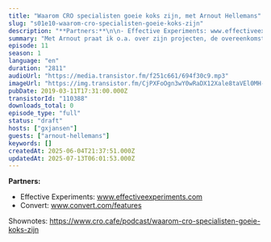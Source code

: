 ```yaml
---
title: "Waarom CRO specialisten goeie koks zijn, met Arnout Hellemans"
slug: "s01e10-waarom-cro-specialisten-goeie-koks-zijn"
description: "**Partners:**\n\n- Effective Experiments: www.effectiveexperiments.com\n- Convert: www.convert.com/features\n\nShownotes: https://www.cro.cafe/podcast/waarom-cro-specialisten-goeie-koks-zijn"
summary: "Met Arnout praat ik o.a. over zijn projecten, de overeenkomsten tussen CRO en SEO, het belang van een experimentele mindset, waarom veel CRO specialisten goeie koks zijn, het op orde hebben van de basics van je website (zoals snelheid van de pagina) en het gebruiken van Google Analytics Calculated Metrics voor het bouwen van een \"Frustratie metric\"."
episode: 11
season: 1
language: "en"
duration: "2811"
audioUrl: "https://media.transistor.fm/f251c661/694f30c9.mp3"
imageUrl: "https://img.transistor.fm/CjPXFoOgn3wY0wRaDX12Xale8taVEl0MH-mOefvdmPY/rs:fill:3000:3000:1/q:60/aHR0cHM6Ly9pbWct/dXBsb2FkLXByb2R1/Y3Rpb24udHJhbnNp/c3Rvci5mbS9lcGlz/b2RlLzExMDM4OC8x/NjAxNTg4NjkxLWFy/dHdvcmsuanBn.webp"
pubDate: 2019-03-11T17:31:00.000Z
transistorId: "110388"
downloads_total: 0
episode_type: "full"
status: "draft"
hosts: ["gxjansen"]
guests: ["arnout-hellemans"]
keywords: []
createdAt: 2025-06-04T21:37:51.000Z
updatedAt: 2025-07-13T06:01:53.000Z
---
```


**Partners:**

- Effective Experiments: www.effectiveexperiments.com
- Convert: www.convert.com/features

Shownotes: https://www.cro.cafe/podcast/waarom-cro-specialisten-goeie-koks-zijn
